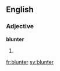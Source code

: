 ==English==

===Adjective===
'''blunter'''

# {{comparative of|blunt}}

[[fr:blunter]]
[[sv:blunter]]